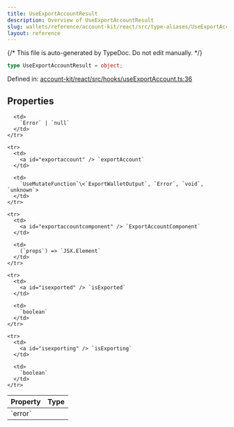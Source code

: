 ```yaml
---
title: UseExportAccountResult
description: Overview of UseExportAccountResult
slug: wallets/reference/account-kit/react/src/type-aliases/UseExportAccountResult
layout: reference
---
```


{/* This file is auto-generated by TypeDoc. Do not edit manually. */}

```ts
type UseExportAccountResult = object;
```

Defined in: [account-kit/react/src/hooks/useExportAccount.ts:36](https://github.com/alchemyplatform/aa-sdk/blob/9f926c402d1661309abbf8eae8431e52e8c5e53f/account-kit/react/src/hooks/useExportAccount.ts#L36)

## Properties

<table>
  <thead>
    <tr>
      <th align="left">Property</th>
      <th align="left">Type</th>
    </tr>
  </thead>

  <tbody>
    <tr>
      <td>
        <a id="error" /> `error`
      </td>

      <td>
        `Error` | `null`
      </td>
    </tr>

    <tr>
      <td>
        <a id="exportaccount" /> `exportAccount`
      </td>

      <td>
        `UseMutateFunction`\<`ExportWalletOutput`, `Error`, `void`, `unknown`>
      </td>
    </tr>

    <tr>
      <td>
        <a id="exportaccountcomponent" /> `ExportAccountComponent`
      </td>

      <td>
        (`props`) => `JSX.Element`
      </td>
    </tr>

    <tr>
      <td>
        <a id="isexported" /> `isExported`
      </td>

      <td>
        `boolean`
      </td>
    </tr>

    <tr>
      <td>
        <a id="isexporting" /> `isExporting`
      </td>

      <td>
        `boolean`
      </td>
    </tr>

  </tbody>
</table>
